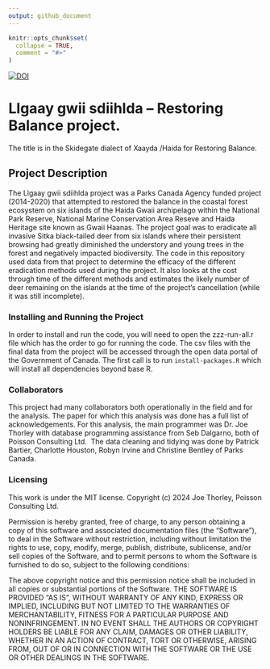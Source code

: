 ```yaml
---
output: github_document
---
```


<!-- README.md is generated from README.Rmd. Please edit that file -->

```r
knitr::opts_chunk$set(
  collapse = TRUE,
  comment = "#>"
)
```

[![DOI](https://zenodo.org/badge/231636929.svg)](https://zenodo.org/doi/10.5281/zenodo.10648280)

# Llgaay gwii sdiihlda – Restoring Balance project.

The title is in the Skidegate dialect of Xaayda /Haida for Restoring Balance.

## Project Description

The Llgaay gwii sdiihlda project was a Parks Canada Agency funded project (2014-2020) that attempted to restored the balance in the coastal forest ecosystem on six islands of the Haida Gwaii archipelago within the National Park Reserve, National Marine Conservation Area Reseve and Haida Heritage site known as Gwaii Haanas. 
The project goal was to eradicate all invasive Sitka black-tailed deer from six islands where their persistent browsing had greatly diminished the understory and young trees in the forest and negatively impacted biodiversity. 
The code in this repository used data from that project to determine the efficacy of the different eradication methods used during the project. 
It also looks at the cost through time of the different methods and estimates the likely number of deer remaining on the islands at the time of the project’s cancellation (while it was still incomplete).

### Installing and Running the Project

In order to install and run the code, you will need to open the zzz-run-all.r file which has the order to go for running the code. 
The csv files with the final data from the project will be accessed through the open data portal of the Government of Canada. 
The first call is to run `install-packages.R` which will install all dependencies beyond base R.

### Collaborators

This project had many collaborators both operationally in the field and for the analysis. 
The paper for which this analysis was done has a full list of acknowledgements. 
For this analysis, the main programmer was Dr. Joe Thorley with database programming assistance from Seb Dalgarno, both of Poisson Consulting Ltd. 
The data cleaning and tidying was done by Patrick Bartier, Charlotte Houston, Robyn Irvine and Christine Bentley of Parks Canada.

### Licensing

This work is under the MIT license.
Copyright (c) 2024 Joe Thorley, Poisson Consulting Ltd.

Permission is hereby granted, free of charge, to any person obtaining a copy of this software and associated documentation files (the "Software"), to deal in the Software without restriction, including without limitation the rights to use, copy, modify, merge, publish, distribute, sublicense, and/or sell copies of the Software, and to permit persons to whom the Software is furnished to do so, subject to the following conditions:

The above copyright notice and this permission notice shall be included in all copies or substantial portions of the Software.
THE SOFTWARE IS PROVIDED "AS IS", WITHOUT WARRANTY OF ANY KIND, EXPRESS OR IMPLIED, INCLUDING BUT NOT LIMITED TO THE WARRANTIES OF MERCHANTABILITY, FITNESS FOR A PARTICULAR PURPOSE AND NONINFRINGEMENT. IN NO EVENT SHALL THE AUTHORS OR COPYRIGHT HOLDERS BE LIABLE FOR ANY CLAIM, DAMAGES OR OTHER LIABILITY, WHETHER IN AN ACTION OF CONTRACT, TORT OR OTHERWISE, ARISING FROM, OUT OF OR IN CONNECTION WITH THE SOFTWARE OR THE USE OR OTHER DEALINGS IN THE SOFTWARE.
